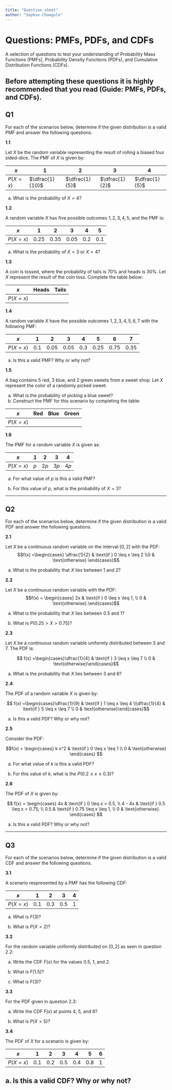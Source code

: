 ```yaml
---
title: "Question sheet"
author: "Sophie Chowgule"
---
```


# Questions: PMFs, PDFs, and CDFs

A selection of questions to test your understanding of Probability Mass Functions (PMFs), Probability Density Functions (PDFs), and Cumulative Distribution Functions (CDFs).

## Before attempting these questions it is highly recommended that you read (Guide: PMFs, PDFs, and CDFs).

## Q1

For each of the scenarios below, determine if the given distribution is a valid PMF and answer the following questions.

**1.1**

Let $X$ be the random variable representing the result of rolling a biased four sided-dice. The PMF of $X$ is given by:

| $x$      | 1               | 2              | 3              | 4              |
|----------|-----------------|----------------|----------------|----------------|
| $P(X=x)$ | $\dfrac{1}{10}$ | $\dfrac{1}{5}$ | $\dfrac{1}{2}$ | $\dfrac{1}{5}$ |

a.  What is the probability of $X = 4$?

**1.2**

A random variable $X$ has five possible outcomes ${1, 2, 3, 4, 5}$, and the PMF is:

| $x$      | 1    | 2    | 3    | 4   | 5   |
|----------|------|------|------|-----|-----|
| $P(X=x)$ | 0.25 | 0.35 | 0.05 | 0.2 | 0.1 |

a.  What is the probability of $X = 3$ or $X = 4$?

**1.3**

A coin is tossed, where the probability of tails is 70% and heads is 30%. Let $X$ represent the result of the coin toss. Complete the table below:

| $x$      | Heads | Tails |
|----------|-------|-------|
| $P(X=x)$ |       |       |

**1.4**

A random variable $X$ have the possible outcomes ${1, 2, 3, 4, 5, 6, 7}$ with the following PMF:

| $x$      | 1   | 2    | 3    | 4   | 5    | 6    | 7    |
|----------|-----|------|------|-----|------|------|------|
| $P(X=x)$ | 0.1 | 0.05 | 0.05 | 0.3 | 0.25 | 0.75 | 0.35 |

a.  Is this a valid PMF? Why or why not?

**1.5**

A bag contains 5 red, 3 blue, and 2 green sweets from a sweet shop. Let $X$ represent the color of a randomly picked sweet:

a.  What is the probability of picking a blue sweet?\
b.  Construct the PMF for this scenario by completing the table:

| $x$      | Red | Blue | Green |
|----------|-----|------|-------|
| $P(X=x)$ |     |      |       |

**1.6**

The PMF for a random variable $X$ is given as:

| $x$      | 1   | 2    | 3    | 4    |
|----------|-----|------|------|------|
| $P(X=x)$ | $p$ | $2p$ | $3p$ | $4p$ |

a.  For what value of $p$ is this a valid PMF?

b.  For this value of $p$, what is the probability of $X = 3$?

------------------------------------------------------------------------

## Q2

For each of the scenarios below, determine if the given distribution is a valid PDF and answer the following questions.

**2.1**

Let $X$ be a continuous random variable on the interval $[0, 2]$ with the PDF:\
$$f(x) =\begin{cases} \dfrac{1}{2} & \text{if } 0 \leq x \leq 2 \\0 & \text{otherwise} \end{cases}$$

a.  What is the probability that $X$ lies between 1 and 2?

**2.2**

Let $X$ be a continuous random variable with the PDF:\
$$f(x) = \begin{cases} 2x & \text{if } 0 \leq x \leq 1, \\ 0 & \text{otherwise}.\end{cases}$$

a.  What is the probability that $X$ lies between 0.5 and 1?

b.  What is $P(0.25 > X > 0.75)$?

**2.3**

Let $X$ be a continuous random variable uniformly distributed between 3 and 7. The PDF is:

$$ f(x) =\begin{cases}\dfrac{1}{4} & \text{if } 3 \leq x \leq 7 \\ 0 & \text{otherwise}\end{cases}$$

a.  What is the probability that $X$ lies between 3 and 6?

**2.4**

The PDF of a random variable $X$ is given by:

$$ f(x) =\begin{cases}\dfrac{1}{9} & \text{if } 1 \leq x \leq 4 \\\dfrac{1}{4} & \text{if } 5 \leq x \leq 7 \\ 0 & \text{otherwise}\end{cases}$$

a.  Is this a valid PDF? Why or why not?

**2.5**

Consider the PDF:

$$f(x) =
\begin{cases}
k x^2 & \text{if } 0 \leq x \leq 1 \\
0 & \text{otherwise}
\end{cases}
$$

a.  For what value of $k$ is this a valid PDF?

b.  For this value of $k$, what is the $P(0.2 \leq x \leq 0.3)$?

**2.6**

The PDF of $X$ is given by:

$$
f(x) =
\begin{cases}
4x & \text{if } 0 \leq x < 0.5, \\
4 - 4x & \text{if } 0.5 \leq x < 0.75, \\
0.5 & \text{if } 0.75 \leq x \leq 1, \\
0 & \text{otherwise}.
\end{cases}
$$

a.  Is this a valid PDF? Why or why not?

------------------------------------------------------------------------

## Q3

For each of the scenarios below, determine if the given distribution is a valid CDF and answer the following questions.

**3.1**

A scenario respresented by a PMF has the following CDF:

| $x$      | 1   | 2   | 3   | 4   |
|----------|-----|-----|-----|-----|
| $P(X=x)$ | 0.1 | 0.3 | 0.5 | 1   |

a.  What is $F(3)$?

b.  What is $P(X > 2)$?

**3.2**

For the random variable uniformly distributed on $[0, 2]$ as seen in question 2.2:

a.  Write the CDF $F(x)$ for the values 0.5, 1, and 2.

b.  What is $F(1.5)$?

c.  What is $F(3)$?

**3.3**

For the PDF given in question 2.3:

a.  Write the CDF $F(x)$ at points 4, 5, and 6?

b.  What is $P(X > 5)$?

**3.4**

The PDF of $X$ for a scenario is given by:

| $x$      | 1   | 2   | 3   | 4   | 5   | 6   |
|----------|-----|-----|-----|-----|-----|-----|
| $P(X=x)$ | 0.1 | 0.2 | 0.5 | 0.4 | 0.8 | 1   |

## a. Is this a valid CDF? Why or why not?
